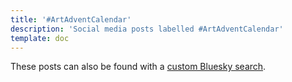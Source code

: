 ```yaml
---
title: '#ArtAdventCalendar'
description: 'Social media posts labelled #ArtAdventCalendar'
template: doc
---
```



These posts can also be found with a [custom Bluesky search](https://bsky.app/search?q=from%3Asarah11918.rainsberger.ca+%23ArtAdventCalendar).

<BlueskyPost id="https://bsky.app/profile/sarah11918.rainsberger.ca/post/3ldywfpaq6s2z" />
<BlueskyPost id="https://bsky.app/profile/sarah11918.rainsberger.ca/post/3ldw7nn7sc227" />
<BlueskyPost id="https://bsky.app/profile/sarah11918.rainsberger.ca/post/3ldtsqnfjzs2c" />
<BlueskyPost id="https://bsky.app/profile/sarah11918.rainsberger.ca/post/3ldresalmbc2n" />
<BlueskyPost id="https://bsky.app/profile/sarah11918.rainsberger.ca/post/3ldoxalszhk23" />
<BlueskyPost id="https://bsky.app/profile/sarah11918.rainsberger.ca/post/3ldmpdvror22a" />
<BlueskyPost id="https://bsky.app/profile/sarah11918.rainsberger.ca/post/3ldjvamtjy22i" />
<BlueskyPost id="https://bsky.app/profile/sarah11918.rainsberger.ca/post/3ldhfebbr5s2i" />
<BlueskyPost id="https://bsky.app/profile/sarah11918.rainsberger.ca/post/3ldeptnmld22u" />
<BlueskyPost id="https://bsky.app/profile/sarah11918.rainsberger.ca/post/3ldbuycsos225" />
<BlueskyPost id="https://bsky.app/profile/sarah11918.rainsberger.ca/post/3ld7ss7rzyk2w" />
<BlueskyPost id="https://bsky.app/profile/sarah11918.rainsberger.ca/post/3ld2ovevr3s2v" />
<BlueskyPost id="https://bsky.app/profile/sarah11918.rainsberger.ca/post/3lcxcktx36s2g" />
<BlueskyPost id="https://bsky.app/profile/sarah11918.rainsberger.ca/post/3lcvr4fcjhk27" />
<BlueskyPost id="https://bsky.app/profile/sarah11918.rainsberger.ca/post/3lcspt4ikt22h" />
<BlueskyPost id="https://bsky.app/profile/sarah11918.rainsberger.ca/post/3lcqn72b4pk2u" />
<BlueskyPost id="https://bsky.app/profile/sarah11918.rainsberger.ca/post/3lco522vccc2r" />
<BlueskyPost id="https://bsky.app/profile/sarah11918.rainsberger.ca/post/3lclowlvmbc2n" />
<BlueskyPost id="https://bsky.app/profile/sarah11918.rainsberger.ca/post/3lcjhe3xdgs2i" />
<BlueskyPost id="https://bsky.app/profile/sarah11918.rainsberger.ca/post/3lcguntvscc2x" />
<BlueskyPost id="https://bsky.app/profile/sarah11918.rainsberger.ca/post/3lcefwktw522v" />
<BlueskyPost id="https://bsky.app/profile/sarah11918.rainsberger.ca/post/3lcbjce7vg22b" />